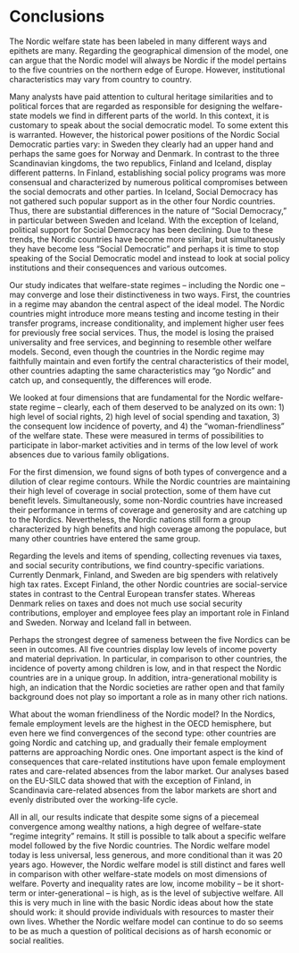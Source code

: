 # Conclusions

The Nordic welfare state has been labeled in many different ways and epithets are many. Regarding the geographical dimension of the model, one can argue that the Nordic model will always be Nordic if the model pertains to the five countries on the northern edge of Europe. However, institutional characteristics may vary from country to country.

Many analysts have paid attention to cultural heritage similarities and to political forces that are regarded as responsible for designing the welfare-state models we find in different parts of the world. In this context, it is customary to speak about the social democratic model. To some extent this is warranted. However, the historical power positions of the Nordic Social Democratic parties vary: in Sweden they clearly had an upper hand and perhaps the same goes for Norway and Denmark. In contrast to the three Scandinavian kingdoms, the two republics, Finland and Iceland, display different patterns. In Finland, establishing social policy programs was more consensual and characterized by numerous political compromises between the social democrats and other parties. In Iceland, Social Democracy has not gathered such popular support as in the other four Nordic countries. Thus, there are substantial differences in the nature of “Social Democracy,” in particular between Sweden and Iceland. With the exception of Iceland, political support for Social Democracy has been declining. Due to these trends, the Nordic countries have become more similar, but simultaneously they have become less “Social Democratic” and perhaps it is time to stop speaking of the Social Democratic model and instead to look at social policy institutions and their consequences and various outcomes.

Our study indicates that welfare-state regimes – including the Nordic one – may converge and lose their distinctiveness in two ways. First, the countries in a regime may abandon the central aspect of the ideal model. The Nordic countries might introduce more means testing and income testing in their transfer programs, increase conditionality, and implement higher user fees for previously free social services. Thus, the model is losing the praised universality and free services, and beginning to resemble other welfare models. Second, even though the countries in the Nordic regime may faithfully maintain and even fortify the central characteristics of their model, other countries adapting the same characteristics may “go Nordic” and catch up, and consequently, the differences will erode.

We looked at four dimensions that are fundamental for the Nordic welfare-state regime – clearly, each of them deserved to be analyzed on its own: 1) high level of social rights, 2) high level of social spending and taxation, 3) the consequent low incidence of poverty, and 4) the “woman-friendliness” of the welfare state. These were measured in terms of possibilities to participate in labor-market activities and in terms of the low level of work absences due to various family obligations.

For the first dimension, we found signs of both types of convergence and a dilution of clear regime contours. While the Nordic countries are maintaining their high level of coverage in social protection, some of them have cut benefit levels. Simultaneously, some non-Nordic countries have increased their performance in terms of coverage and generosity and are catching up to the Nordics. Nevertheless, the Nordic nations still form a group characterized by high benefits and high coverage among the populace, but many other countries have entered the same group.

Regarding the levels and items of spending, collecting revenues via taxes, and social security contributions, we find country-specific variations. Currently Denmark, Finland, and Sweden are big spenders with relatively high tax rates. Except Finland, the other Nordic countries are social-service states in contrast to the Central European transfer states. Whereas Denmark relies on taxes and does not much use social security contributions, employer and employee fees play an important role in Finland and Sweden. Norway and Iceland fall in between.

Perhaps the strongest degree of sameness between the five Nordics can be seen in outcomes. All five countries display low levels of income poverty and material deprivation. In particular, in comparison to other countries, the incidence of poverty among children is low, and in that respect the Nordic countries are in a unique group. In addition, intra-generational mobility is high, an indication that the Nordic societies are rather open and that family background does not play so important a role as in many other rich nations.

What about the woman friendliness of the Nordic model? In the Nordics, female employment levels are the highest in the OECD hemisphere, but even here we find convergences of the second type: other countries are going Nordic and catching up, and gradually their female employment patterns are approaching Nordic ones. One important aspect is the kind of consequences that care-related institutions have upon female employment rates and care-related absences from the labor market. Our analyses based on the EU-SILC data showed that with the exception of Finland, in Scandinavia care-related absences from the labor markets are short and evenly distributed over the working-life cycle.

All in all, our results indicate that despite some signs of a piecemeal convergence among wealthy nations, a high degree of welfare-state “regime integrity” remains. It still is possible to talk about a specific welfare model followed by the five Nordic countries. The Nordic welfare model today is less universal, less generous, and more conditional than it was 20 years ago. However, the Nordic welfare model is still distinct and fares well in comparison with other welfare-state models on most dimensions of welfare. Poverty and inequality rates are low, income mobility – be it short-term or inter-generational – is high, as is the level of subjective welfare. All this is very much in line with the basic Nordic ideas about how the state should work: it should provide individuals with resources to master their own lives. Whether the Nordic welfare model can continue to do so seems to be as much a question of political decisions as of harsh economic or social realities.
